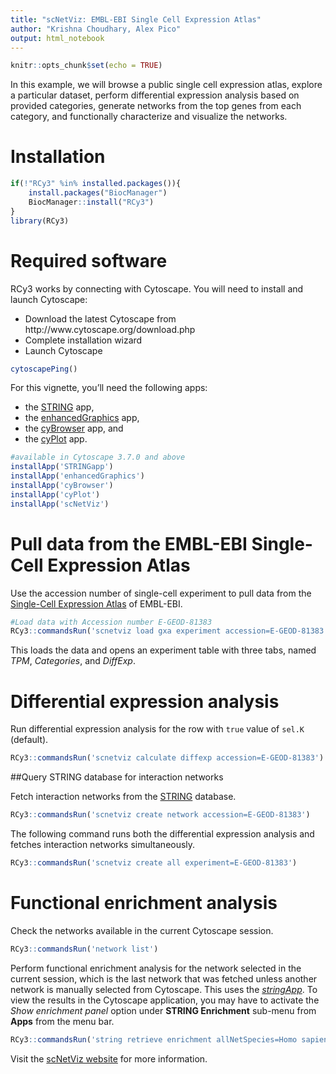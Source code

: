 ```yaml
---
title: "scNetViz: EMBL-EBI Single Cell Expression Atlas"
author: "Krishna Choudhary, Alex Pico"
output: html_notebook
---
```


```r
knitr::opts_chunk$set(echo = TRUE)
```

In this example, we will browse a public single cell expression atlas, explore a particular dataset, perform differential expression analysis based on provided categories, generate networks from the top genes from each category, and functionally characterize and visualize the networks.

# Installation
```r
if(!"RCy3" %in% installed.packages()){
    install.packages("BiocManager")
    BiocManager::install("RCy3")
}
library(RCy3)
```

# Required software
RCy3 works by connecting with Cytoscape. You will need to install and launch Cytoscape:

* Download the latest Cytoscape from http://www.cytoscape.org/download.php
* Complete installation wizard
* Launch Cytoscape


```r
cytoscapePing()
```

For this vignette, you’ll need the following apps: 

* the [STRING](https://string-db.org/) app, 
* the [enhancedGraphics](https://www.cgl.ucsf.edu/cytoscape/utilities3/enhancedcg.shtml) app, 
* the [cyBrowser](https://www.cgl.ucsf.edu/cytoscape/utilities3/cybrowser.shtml) app, and
* the [cyPlot](http://apps.cytoscape.org/apps/cyplot) app.

```r
#available in Cytoscape 3.7.0 and above
installApp('STRINGapp')
installApp('enhancedGraphics')
installApp('cyBrowser')
installApp('cyPlot')
installApp('scNetViz')
```

# Pull data from the EMBL-EBI Single-Cell Expression Atlas
Use the accession number of single-cell experiment to pull data from the  [Single-Cell Expression Atlas](https://www.ebi.ac.uk/gxa/sc/experiments) of EMBL-EBI.


```r
#Load data with Accession number E-GEOD-81383
RCy3::commandsRun('scnetviz load gxa experiment accession=E-GEOD-81383')
```

This loads the data and opens an experiment table with three tabs, named _TPM_, _Categories_, and _DiffExp_. 

# Differential expression analysis

Run differential expression analysis for the row with `true` value of `sel.K` (default). 
```r
RCy3::commandsRun('scnetviz calculate diffexp accession=E-GEOD-81383')
```

##Query STRING database for interaction networks

Fetch interaction networks from the [STRING](https://string-db.org/) database.

```r
RCy3::commandsRun('scnetviz create network accession=E-GEOD-81383')
```

The following command runs both the differential expression analysis and fetches interaction networks simultaneously.
```r
RCy3::commandsRun('scnetviz create all experiment=E-GEOD-81383')
```

# Functional enrichment analysis

Check the networks available in the current Cytoscape session.
```r
RCy3::commandsRun('network list')
```

Perform functional enrichment analysis for the network selected in the current session, which is the last network that was fetched unless another network is manually selected from Cytoscape. This uses the [_stringApp_](https://www.cgl.ucsf.edu/cytoscape/stringApp/index.shtml). To view the results in the Cytoscape application, you may have to activate the _Show enrichment panel_ option under __STRING Enrichment__ sub-menu from __Apps__ from the menu bar.

```r
RCy3::commandsRun('string retrieve enrichment allNetSpecies=Homo sapiens')
```

Visit the [scNetViz website](https://www.cgl.ucsf.edu/cytoscape/scNetViz/#networks) for more information.
